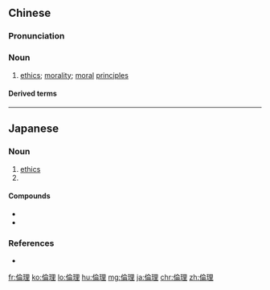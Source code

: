 {{also|伦理}}
==Chinese==
{{zh-forms|s=伦理}}

===Pronunciation===
{{zh-pron
|m=lúnlǐ
|c=leon4 lei5
|h=pfs=lùn-lî
|mn=lûn-lí
|cat=n
}}

===Noun===
{{zh-noun}}

# [[ethics]]; [[morality]]; [[moral]] [[principle]]s

====Derived terms====
{{zh-der|倫理學}}

----

==Japanese==
{{ja-kanjitab|りん|り|yomi=on}}

===Noun===
{{ja-noun|りんり}}

# [[ethics]]
# {{abbreviation of|倫理学|lang=ja}}

====Compounds====
* {{ja-r|倫理的|りんりてき|gloss=ethical}}
* {{ja-r|倫理学|りんりがく|gloss=ethics}}

===References===
* {{R:Shogakukan}}

[[fr:倫理]]
[[ko:倫理]]
[[lo:倫理]]
[[hu:倫理]]
[[mg:倫理]]
[[ja:倫理]]
[[chr:倫理]]
[[zh:倫理]]